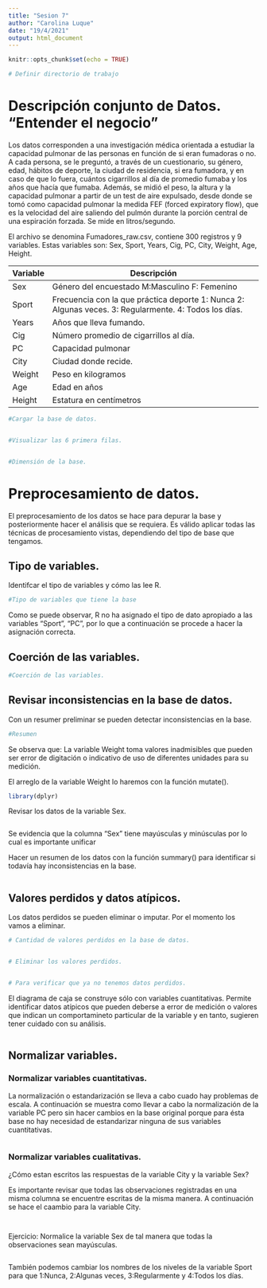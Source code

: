 ```yaml
---
title: "Sesion 7"
author: "Carolina Luque"
date: "19/4/2021"
output: html_document
---
```



```r
knitr::opts_chunk$set(echo = TRUE)
```

```r
# Definir directorio de trabajo

```


# Descripción conjunto de Datos. "Entender el negocio"

Los datos corresponden a una investigación médica orientada a estudiar la capacidad pulmonar de las personas en función de si eran fumadoras o no. A cada persona, se le preguntó, a través de un cuestionario, su género, edad, hábitos de deporte, la ciudad de residencia, si era fumadora, y en caso de que lo fuera, cuántos cigarrillos al día de promedio fumaba y los años que hacía que fumaba. Además, se midió el peso, la altura y la capacidad pulmonar a partir de un test de aire expulsado, desde donde se tomó como capacidad pulmonar la medida FEF (forced expiratory flow), que es la velocidad del aire saliendo del pulmón durante la porción central de una espiración forzada. Se mide en litros/segundo.

El archivo se denomina Fumadores_raw.csv, contiene 300 registros y 9 variables. Estas variables son: Sex, Sport, Years, Cig, PC, City, Weight, Age, Height.


| Variable | Descripción                                                                                            |
|----------|--------------------------------------------------------------------------------------------------------|
| Sex      | Género del encuestado M:Masculino F: Femenino                                                          |
| Sport    | Frecuencia con la que práctica deporte 1: Nunca  2: Algunas veces. 3: Regularmente. 4: Todos los días. |
| Years    | Años que lleva fumando.                                                                                |
| Cig      | Número promedio de cigarrillos al día.                                                                 |
| PC       | Capacidad pulmonar                                                                                     |
| City     | Ciudad donde recide.                                                                                   |
| Weight   | Peso en kilogramos                                                                                     |
| Age      | Edad en años                                                                                           |
| Height   | Estatura en centímetros                                                                                |


```r
#Cargar la base de datos.


#Visualizar las 6 primera filas. 


#Dimensión de la base.


```


# Preprocesamiento de datos.

El preprocesamiento de los datos se hace para depurar la base y posteriormente hacer el análisis que se requiera. Es válido aplicar todas las técnicas de procesamiento vistas, dependiendo del tipo de base que tengamos.

## Tipo de variables.

Identifcar el tipo de variables y cómo las lee R.


```r
#Tipo de variables que tiene la base


```

Como se puede observar, R no ha asignado el tipo de dato apropiado a las variables "Sport", "PC", por lo que a continuación se procede a hacer la asignación correcta.


## Coerción de las variables.

```r
#Coerción de las variables.


```


## Revisar inconsistencias en la base de datos.

Con un resumer preliminar se pueden detectar inconsistencias en la base.


```r
#Resumen


```

Se observa que: La variable Weight toma valores inadmisibles que pueden ser error de digitación o indicativo de uso de diferentes unidades para su medición. 

El arreglo de la variable Weight lo haremos con la función mutate().

```r
library(dplyr)


```

Revisar los datos de la variable Sex.


```r


```

Se evidencia que la columna "Sex" tiene mayúsculas y minúsculas por lo cual es importante unificar


Hacer un resumen de los datos con la función summary() para identificar si todavía hay inconsistencias en la base.


```r

```



## Valores perdidos y datos atípicos.

Los datos perdidos se pueden eliminar o imputar. Por el momento los vamos a eliminar.


```r
# Cantidad de valores perdidos en la base de datos.


# Eliminar los valores perdidos.


# Para verificar que ya no tenemos datos perdidos.

```

El diagrama de caja se construye sólo con variables cuantitativas. Permite identificar datos atípicos que pueden deberse a error de medición o valores que indican un comportamineto particular de la variable y en tanto, sugieren tener cuidado con su análisis.


```r

```


## Normalizar variables.

### Normalizar variables cuantitativas.
La normalización o estandarización se lleva a cabo cuado hay problemas de escala. A continuación se muestra como llevar a cabo la normalización de la variable PC pero sin hacer cambios en la base original porque para ésta base no hay necesidad de estandarizar ninguna de sus variables cuantitativas.

```r

```


### Normalizar variables cualitativas.

¿Cómo estan escritos las respuestas de la variable City y la variable Sex?

Es importante revisar que todas las observaciones registradas en una misma columna se encuentre escritas de la misma manera. A continuación se hace el caambio para la variable City.

```r

```

```r

```

Ejercicio: Normalice la variable Sex de tal manera que todas la observaciones sean mayúsculas.

```r

```

También podemos cambiar los nombres de los niveles de la variable Sport para que 1:Nunca, 2:Algunas veces, 3:Regularmente y 4:Todos los días.

```r

```

